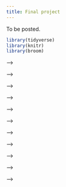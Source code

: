 ```yaml
---
title: Final project
---
```


To be posted.

```r
library(tidyverse)
library(knitr)
library(broom)
```

<!-- ## Project milestones -->

<!-- [Research questions](#research-questions) due Thursday, September 26 -->

<!-- [Project proposal](#project-proposal) due Thursday, October 3 -->

<!-- [Exploratory data analysis](#eda) due Thursday, October 31 -->

<!-- [Presentation](#presentation) + [Presentation comments](#presentation-comments) Monday, November 11 (in lab) -->

<!-- [Analysis draft + peer review](#draft-report-peer-review) Monday, December 2 (peer review in lab) -->

<!-- [Round 1 submission (optional)](#round1-submission) due Sunday, December 8 at 11:59pm -->

<!-- [Written report](#written-report) due Thursday, December 12 at 9pm -->

<!-- [Reproducibility + organization](#reproducibility-organization) due Thursday, December 12 at 9pm -->

<!-- ## Introduction -->

<!-- **TL;DR**: *Pick a data set and do a regression analysis. That is your final project.* -->

<!-- The goal of the final project is for you to use regression analysis to analyze a data set of your own choosing. The data set may already exist or you may collect your own data by scraping the web. -->

<!-- Choose the data based on your group's interests or work you all have done in other courses or research projects. The goal of this project is for you to demonstrate proficiency in the techniques we have covered in this class (and beyond, if you like!) and apply them to a data set to analyze it in a meaningful way. -->

<!-- **All analyses must be done in RStudio using Quarto and GitHub, and your analysis and written report must be reproducible.** -->

<!-- ### Logistics -->

<!-- You will work on the project with your lab groups. The primary deliverables for the project are -->

<!-- 1.  an in-person presentation about the exploratory data analysis and initial modeling -->

<!-- 2.  a written, reproducible final report detailing your analysis -->

<!-- 3.  a GitHub repository containing all work from the project -->

<!-- There are intermediate milestones and peer review assignments throughout the semester to help you work towards the final deliverables. -->

<!-- ## Research questions {#research-questions} -->

<!-- The goal of this milestone is to discuss topics and develop potential research questions your team is interested in investigating for the project. You are only developing potential research questions; you do not need to have a data set identified at this point. -->

<!-- Develop three potential research questions. Include the following for <u>each</u> question: -->

<!-- 1.  A statement of the research question. -->
<!-- 2.  The target population of interest for this question. -->
<!-- 3.  A statement about your motivation for investigating this research question and why this question is important. -->
<!-- 4.  Ideas about the type of data you might use to answer this question. *Note: These are your ideas about the type of data you could use. You do not need to have a data set at this point.* -->

<!-- ### Submission -->

<!-- Write your responses in `research-questions.qmd` in your team's project GitHub repo. Push the qmd and rendered pdf documents to GitHub by the deadline, **Thursday, September 26 at 11:59pm.** -->

<!-- ## Project proposal {#project-proposal} -->

<!-- The purpose of the project proposal is for your team to identify the data set you're interested in analyzing to investigate one of your potential research questions. You will also do some preliminary exploration of the response variable and begin thinking about the modeling strategy. If you're unsure where to find data, you can use the list of potential data sources on the [Tips + resources](https://sta221-fa24.netlify.app/project-tips) page as a starting point. -->

<!-- ::: callout-important -->
<!-- You must the data set(s) in the proposal for the final project, unless instructed otherwise when given feedback. -->
<!-- ::: -->

<!-- The data set must meet the following criteria: -->

<!-- -   At least 500 observations -->

<!-- -   At least 10 columns, such that at least 6 of the columns are useful and unique predictor variables. -->

<!--     -   e.g., identifier variables such as "name", "ID number", etc. are <u>not</u> useful predictor variables. -->

<!--     -   e.g., if you have multiple columns with the same information (e.g. "state abbreviation" and "state name"), then they are not unique predictors. -->

<!-- -   At least one variable that can be identified as a reasonable response variable. -->

<!--     -   The response variable can be quantitative or categorical. -->

<!-- -   A mix of quantitative and categorical variables that can be used as predictors. -->

<!-- -   May not be data that has previously been used in any course materials, or any derivation of data that has been used in course materials. -->

<!-- ::: callout-warning -->
<!-- ### Types of data sets to avoid -->

<!-- -   Data that are likely violate the independence condition. Therefore, avoid data with repeated measures, data collected over time, etc. -->

<!-- -   Data sets in which there is no information about how the data were originally collected -->

<!-- -   Data sets in which there are missing or unclear definitions about the observations and/or variables -->
<!-- ::: -->

<!-- **Ask a member of the teaching team if you're unsure whether your data set meets the criteria.** -->

<!-- The proposal will include the following sections: -->

<!-- ### Section 1: Introduction -->

<!-- ::: callout-tip -->
<!-- Reuse and iterate on the work from the Research Questions milestone. -->
<!-- ::: -->

<!-- -   An introduction to the subject matter you're investigating (citing any relevant literature) -->

<!-- -   Statement of a well-developed research question. -->

<!-- -   The motivation for your research question and why it is important -->

<!-- -   Your team's hypotheses regarding the research question -->

<!--     -   This is a narrative about what you think regarding the research question, not formal statistical hypotheses. -->

<!-- ### Section 2: Data description -->

<!-- -   The source of the data set -->

<!-- -   A description of when and how the data were originally collected (by the original data curator, not necessarily how you found the data) -->

<!-- -   A description of the observations and general characteristics being measured -->

<!-- ### Section 3: Initial exploratory data analysis -->

<!-- -   Description of data cleaning you need to do to prepare for analysis (can focus on the response variable for now), such as joining data sets, imputing missing values, variable transformation, creating a new variable, etc. -->

<!-- -   Visualizations, summary statistics, and narrative to describe the distribution of the response variable. -->

<!-- ### Section 4: Analysis approach -->

<!-- -   a description of the potential predictor variables of interest -->

<!-- -   regression model technique (multiple linear regression for quantitative response variable or logistic regression for a categorical response variable) -->

<!-- ### Data dictionary (aka code book) -->

<!-- Submit a data dictionary for all the variables in your data set in the `README` of the `data` folder. You do <u>not</u> need to include the data dictionary in the PDF document. -->

<!-- ### Submission -->

<!-- Write your narrative and analysis for Sections 1 - 4 in the `proposal.qmd` file in your team's GitHub repo. Put the data set and the data dictionary in the `data` folder in the repo. Push the qmd and rendered pdf documents to GitHub by the deadline, **Thursday, October 3 at 11:59pm.** -->

<!-- ### Grading -->

<!-- The anticipated length, including all graphs, tables, narrative, etc., is 2 -4 pages. -->

<!-- The proposal is worth 10 points and will be graded based on accurately and comprehensively addressing the criteria stated above. Points will be assigned based on a holistic review of the project proposal. -->

<!-- -   **Excellent (9 - 10 points) :** All required elements are completed and are accurate. The data set meets the requirements (or the team has otherwise discussed the data with Professor Tackett) and the data do not pose obvious violations to the modeling assumptions. There is a thoughtful and comprehensive description of the data and exploration of the response variable as described above. The narrative is written clearly, all tables and visualizations are nicely formatted, and the work would be presentable in a professional setting. -->

<!-- -   **Strong (7 - 8 points)**: Requirements are mostly met, but there are some elements that are incomplete or inaccurate. Some minor revision of the work required before team is ready for modeling. -->

<!-- -   **Satisfactory (5 - 6 points):** Requirements partially met, but there are some elements that are incomplete and/or inaccurate. Major revision of the work required before team is ready for modeling. -->

<!-- -   **Needs Improvement (4 or fewer points points):** Requirements are largely unmet, and there are large elements that are incomplete and/or inaccurate. Substantial revisions of the work required before team is ready for modeling. -->

<!-- ## Exploratory data analysis {#eda} -->

<!-- ::: callout-tip -->
<!-- Reuse and iterate on the work from the previous milestones. -->
<!-- ::: -->

<!-- The purpose of this milestone is begin exploring the data and get early feedback on your data and analysis. You will submit a draft of the beginning of your report that includes the introduction and exploratory data analysis, with an emphasis on the EDA. It will also help you prepare for the presentation of the exploratory data analysis results. -->

<!-- Below is a brief description of the sections to include in this step: -->

<!-- ### Introduction -->

<!-- This section includes an introduction to the project motivation, background, data, and research question. -->

<!-- ### Exploratory data analysis -->

<!-- This section includes the following: -->

<!-- -   Description of the data set and key variables. -->

<!-- -   Exploratory data analysis of the response variable and key predictor variables. -->

<!--     -   Univariate EDA of the response and key predictor variables. -->
<!--     -   Bivariate EDA of the response and key predictor variables -->
<!--     -   Potential interaction effects. -->

<!-- ### Submission -->

<!-- Write your draft introduction and exploratory data analysis in the `written-report.qmd` file in your team's GitHub repo. Push the qmd and rendered pdf documents to GitHub by the deadline, **Thursday, October 31 at 11:59pm.** -->

<!-- ### Grading -->

<!-- The anticipated length, including all graphs, tables, narrative, etc. with code, warnings, and messages suppressed is about about 4 - 6 pages. -->

<!-- ::: callout-tip -->
<!-- You can suppress code, warnings, and messages by including the following in the YAML: -->

<!-- ``` r -->
<!-- execute:  -->
<!--   echo: false -->
<!--   message: false -->
<!--   warning: false -->
<!-- ``` -->
<!-- ::: -->

<!-- The exploratory data analysis is worth 15 points and will be graded based on accurately and comprehensively addressing the criteria stated above, along with incorporating the feedback from the proposal. Points will be assigned based on a holistic review of the exploratory data analysis. -->

<!-- -   **Excellent (14 - 15 points) :** All required elements are completed and are accurate. There is a thorough exploration of the data as described above, and the team has demonstrated a careful and thoughtful approach exploring the data and preparing it for analysis. The narrative is written clearly, all tables and visualizations are nicely formatted, and the work would be presentable in a professional setting. -->

<!-- -   **Strong: (11 - 13 points):** Requirements are mostly met, but there are some elements that are incomplete or inaccurate. Some revision of the work required before team is ready for modeling. -->

<!-- -   **Satisfactory (8 - 10 points):** Requirements partially met, but there are some elements that are incomplete and/or inaccurate. Major revision of the work required before team is ready for modeling. -->

<!-- -   **Needs Improvement (7 or fewer points points):** Requirements are largely unmet, and there are large elements that are incomplete and/or inaccurate. Substantial revisions of the work required before team is ready for modeling. -->

<!-- ## Presentation {#presentation} -->

<!-- ::: callout-important -->
<!-- Presentations will take place in class during labs on **November 11**. Presentation order will be announced in advance. -->
<!-- ::: -->

<!-- Your team will do an in-person presentation that summarizes and showcases the work you've done on the project thus far. Because the presentations will take place while you're still working on the project, it will also be an opportunity to receive feedback and suggestions as well as provide feedback to other teams. The presentation will focus on introducing the subject matter and research question, showcase key results from the exploratory data analysis, and discuss primary modeling strategies and/or results. The presentation should be supported by slides that serve as a brief visual addition to the presentation. The presentation and slides will be graded for content and clarity. -->

<!-- You can create your slides with any software you like (e.g., Keynote, PowerPoint, Google Slides, etc.). You can also use Quarto to make your slides! While we won't be covering making slides with Quarto in the class, we would be happy to help you with it in office hours. It's no different than writing other documents with Quarto, so the learning curve will not be steep! -->

<!-- The presentation is expected to be between 5 to 8 minutes. It may [**not exceed 8 minutes**]{.underline}, due to the limited time during lab. -->

<!-- **Every team member is expected to speak in the presentation.** Part of the grade will be whether every team member had a meaningful speaking role in the presentation. -->

<!-- ### Slides -->

<!-- The slide deck should have no more than 6 content slides + 1 title slide to ensure you have enough time to discuss each slide. s Here is a <u>suggested</u> outline as you think through the slides; you do <u>not</u> have to use this exact format for the 6 slides. -->

<!-- -   Title Slide -->

<!-- -   Slide 1: Introduce the subject, motivation, and research question -->

<!-- -   Slide 2: Introduce the data set -->

<!-- -   Slide 3 - 4: Highlights from the EDA (be sure to include EDA for the response variable!) -->

<!-- -   Slide 5: Initial modeling strategies / results -->

<!-- -   Slide 6: Next steps and any questions you'd like to get feedback on -->

<!-- ### Submission -->

<!-- You can submit the presentation slides in two ways: -->

<!-- -   Put a PDF of the slides or Quarto slides in the `presentation` folder in your team's GitHub repo. -->

<!-- -   Put the URL to your slides in the `README` of the `presentation` folder. If you share the URL, please make sure permissions are set so Prof. Tackett can view the slides. -->

<!-- ::: callout-important -->
<!-- Slides must be submitted by the start of your lab on November 11. We will use a classroom computer for the presentations. -->
<!-- ::: -->

<!-- ### Grading -->

<!-- The presentation is worth points. It will be graded based on the following: -->

<!-- -   **Content:** The team told a unified story that clearly introduced the subject matter, research question, and exploration of the data. -->

<!-- -   **Slides:** The presentation slides were organized, included clear and informative visualizations, and were easily readable. -->

<!-- -   **Presentation:** The team's communication style was clear and professional. The team divided the time well and stayed within the 8 minute time limit, with each team member making a meaningful contribution to the presentation. -->

<!-- 80% of the presentation grade will be the average of the teaching team scores and 20% will be the average of the peer scores. -->

<!-- ## Presentation comments {#presentation-comments} -->

<!-- ::: callout-important -->
<!-- Click here to see the teams you're scoring and a link to the feedback form. -->

<!-- This portion of the project is worth 2 points and will be assessed individually. -->
<!-- ::: -->

<!-- You will provide feedback on two teams' presentations. The assigned teams and link to the feedback form will be available in advance of the presentations. Please provide all scores and comments by the end of the lab session. There will be a few minutes between each presentation to submit scores and comments. -->

<!-- The grade will be based on submitting the scores and comments for both of your assigned teams by the end of the presentation day, November 11. -->

<!-- ## Analysis + peer review {#draft-report-peer-review} -->

<!-- The purpose of the draft and peer review is to give you an opportunity to get early feedback on your analysis. Therefore, the draft and peer review will focus primarily on the exploratory data analysis, modeling, and initial interpretations. -->

<!-- ### Draft report -->

<!-- ::: callout-important -->
<!-- The draft report is due in your GitHub repo by December 2 at 10am. -->
<!-- ::: -->

<!-- Write the draft in the `written-report.qmd` file in your project repo. -->

<!-- Below is a brief description of the sections to focus on in the draft: -->

<!-- #### Introduction and data -->

<!-- This section includes an introduction to the project motivation, data, and research question. Describe the data and definitions of key variables. It should also include some exploratory data analysis. All of the EDA won't fit in the body of the report, so focus on the EDA for the response variable and a few other interesting variables and relationships. -->

<!-- #### Methodology -->

<!-- This section includes a brief description of your modeling process. Explain the reasoning for the type of model you're fitting, predictor variables considered for the model including any interactions. Additionally, show how you arrived at the final model by describing the model selection process, any variable transformations (if needed), and any other relevant considerations that were part of the model fitting process. -->

<!-- #### Results -->

<!-- In this section, you will output the final model and include a brief discussion of the model assumptions, diagnostics, and any relevant model fit statistics. -->

<!-- This section also includes initial interpretations and conclusions drawn from the model. -->

<!-- #### Grading -->

<!-- The draft will be graded based on whether there is demonstration of a reasonable attempt at each of the sections described below in the written report file in the GitHub repo by the deadline. -->

<!-- ### Peer review -->

<!-- ::: callout-important -->
<!-- Peer review comments are due in GitHub on December 3 at 11:59pm. -->
<!-- ::: -->

<!-- Critically reviewing others' work is a crucial part of the scientific process, and STA 221 is no exception. Each lab team will be assigned two other teams' projects to review. Each team should push their draft to their GitHub repo by 10 am on the day their lab's draft is due. The lab that week will be dedicated to the peer review, so your team will have time to review and provide quality feedback to two other teams. -->

<!-- During the peer review process, you will be provided read-only access to your partner teams' GitHub repos. Provide your review in the form of GitHub issues to your partner team's GitHub repo using the issue template provided in the repo. -->

<!-- #### Steps for peer review -->

<!-- ::: callout-important -->
<!-- ## Peer review assignments -->

<!-- [Click here](https://prodduke-my.sharepoint.com/:x:/g/personal/mt324_duke_edu/EbrBSVVPbNZApOqfoakROssB4-K9I92L9wYWDClTH6Q5MA?e=iNelwG) to see the teams you're peer reviewing.You'll spend about 30 minutes reviewing each project. -->
<!-- ::: -->

<!-- -   When you get to lab, you should have access to the GitHub repos for the teams you're reviewing. In GitHub, search the repositories for `project`, and you should see the repos for the projects you're reviewing. You will be able to read the files in the repo and post issues, but you cannot push changes to the repo. You will have access to the repo until the deadline for the peer review. -->

<!-- -   You may choose to all work on both peer reviews or have some team members focus on a single peer review. Either way there will be one peer review grade assigned per team. -->

<!-- -   For each team you're reviewing: -->

<!--     -   Open that team's repo, read the project draft, and browse the rest of the repo. -->

<!--     -   Go to the **Issues** tab in that repo, click on **New issue**, and click on **Get started** for the Peer Review issue. Write your responses to the prompts in the issue. You will answer the the following questions: -->

<!--         -   Describe the goal of the project. -->

<!--         -   Describe the data set used in the project. What are the observations in the data? What is the source of the data? How were the data originally collected? -->

<!--         -   Consider the exploratory data analysis (EDA). Describe one aspect of the EDA that is effective in helping you understand the data. Provide constructive feedback on how the team might improve the EDA. -->

<!--         -   Describe the statistical methods, analysis approach, and discussion of model assumptions, diagnostics, model fit. -->

<!--         -   Provide constructive feedback on how the team might improve their analysis. Make sure your feedback includes at least one comment on the statistical modeling aspect of the project, but also feel free to comment on aspects beyond the modeling. -->

<!--         -   Provide constructive feedback on the interpretations and initial conclusion. What is most effective in the presentation of the results? What additional detail can the team provide to make the results and conclusions easier for the reader to understand? -->

<!--         -   What aspect of this project are you most interested in and think would be interesting to highlight in the written report? -->

<!--         -   Provide constructive feedback on any issues with file and/or code organization. -->

<!--         -   (Optional) Any further comments or feedback? -->

<!-- #### Grading -->

<!-- The peer review will be graded on the extent to which each comprehensively and constructively addresses the components on the peer review form. There will be one peer review grade per team. -->

<!-- ## Round 1 submission (optional) {#round1-submission} -->

<!-- ::: callout-important -->
<!-- The Round 1 submission is due on Sunday, December 8 at 11:59pm. Reports submitted after this date will not receive preliminary feedback. -->
<!-- ::: -->

<!-- The Round 1 submission is an opportunity to receive detailed feedback on your analysis and [Written report](#written-report) before the final submission. Therefore, to make the feedback most useful, **you must submit a complete written report to receive feedback.** You will also be notified of the grade you would receive at that point. You will have the option to keep the grade (and thus you don't need to turn in an updated report) or resubmit the written report by the final submission deadline to receive a new grade. -->

<!-- #### To submit the Round 1 submission: -->

<!-- 1.  Push the updated `written-report.qmd` and `written-report.pdf` to your GitHub repo. -->

<!-- 2.  Open an issue with the title "Round 1 Submission". You can use the template issue in the GitHub repo. Make sure I am tagged in the issue (`@matackett`), so I receive an email notification of your Round 1 submission. See [Creating an issue from a repository](https://docs.github.com/en/issues/tracking-your-work-with-issues/creating-an-issue#creating-an-issue-from-a-repository) for instructions on opening an issue. Please ask a member of the teaching team for assistance if you need help opening the issue. -->

<!-- Note that this is optional, so there is <u>no</u> grade penalty for not turning in a Round 1 submission. Due to time constraints at the end of the semester, only high-level feedback will be given for the reports submitted at the final written report deadline on December 12. -->

<!-- ## Written report {#written-report} -->

<!-- ::: callout-important -->
<!-- The written report is due on Thursday, December 12 at **9pm**.\ -->
<!-- \ -->
<!-- Your written report must be completed in the `written-report.qmd` file and must be reproducible. All team members should contribute to the GitHub repository, with regular meaningful commits. -->

<!-- Before you finalize your write up, make sure the code chunks are not visible and all messages and warnings are suppressed. -->
<!-- ::: -->

<!-- -   You will submit the PDF of your final report on GitHub. -->

<!-- -   The PDF you submit must match the .qmd in your GitHub repository *exactly*. The mandatory components of the report are below. You are free to add additional sections as necessary. **The report, including tables and visualizations, must be no more than 10 pages long.** There is no minimum page requirement; however, you should comprehensively address all of the analysis and report. -->

<!-- -   Be selective in what you include in your final write-up. The goal is to write a cohesive narrative that demonstrates a thorough and comprehensive analysis rather than explain every step of the analysis. -->

<!-- -   You are welcome to include an appendix with additional work at the end of the written report document; however, grading will overwhelmingly be based on the content in the main body of the report. You should assume the reader will not see the material in the appendix unless prompted to view it in the main body of the report. The appendix should be neatly formatted and easy for the reader to navigate. It is not included in the 10-page limit. -->

<!-- ### Introduction and data -->

<!-- This section includes an introduction to the project motivation, data, and research question. Describe the data and definitions of key variables. It should also include some exploratory data analysis. All of the EDA won't fit in the paper, so focus on the EDA for the response variable and a few other interesting variables and relationships. -->

<!-- <!-- #### Grading criteria --> -->

<!-- <!-- The research question and motivation are clearly stated in the introduction, including citations for the data source and any external research. The data are clearly described, including a description about how the data were originally collected and a concise definition of the variables relevant to understanding the report. The data cleaning process is clearly described, including any decisions made in the process (e.g., creating new variables, removing observations, etc.) The explanatory data analysis helps the reader better understand the observations in the data along with interesting and relevant relationships between the variables. It incorporates appropriate visualizations and summary statistics. --> -->

<!-- ### Methodology -->

<!-- This section includes a brief description of your modeling process. Explain the reasoning for the type of model you're fitting, predictor variables considered for the model including any interactions. Additionally, show how you arrived at the final model by describing the model selection process, interactions considered, variable transformations (if needed), assessment of conditions and diagnostics, and any other relevant considerations that were part of the model fitting process. -->

<!-- <!-- #### Grading criteria --> -->

<!-- <!-- The analysis steps are appropriate for the data and research question. The group used a thorough and careful approach to select the variables in the final model; the approach is clearly described in the report. The model selection process took into account potential interaction effects and addressed any violations in model conditions. If violations of model conditions are still present, there was a reasonable attempt to address the violations based on the course content. --> -->

<!-- ### Results -->

<!-- <!-- This is where you will output the final model with any relevant model fit statistics, conditions, and diagnostics. --> -->

<!-- Describe the key results from the model. The goal is not to interpret every single variable in the model but rather to show that you are proficient in using the model output to address the research questions, using the interpretations to support your conclusions. Focus on the variables that help you answer the research question and that provide relevant context for the reader. -->

<!-- <!-- #### Grading criteria --> -->

<!-- <!-- The model fit is clearly assessed, and interesting findings from the model are clearly described. The model conditions and diagnostics are thoroughly and accurately assessed for their model. Interpretations of model coefficients are used to support the key findings and conclusions, rather than merely listing the interpretation of every model coefficient. If the primary modeling objective is prediction, the model's predictive power is thoroughly assessed. --> -->

<!-- ### Discussion + Conclusion -->

<!-- In this section you'll include a summary of what you have learned about your research question along with statistical arguments supporting your conclusions. In addition, discuss the limitations of your analysis and provide suggestions on ways the analysis could be improved. Any potential issues pertaining to the reliability and validity of your data and appropriateness of the statistical analysis should also be discussed here. Lastly, this section will include ideas for future work. -->

<!-- <!-- #### Grading criteria --> -->

<!-- <!-- Overall conclusions from analysis are clearly described, and the model results are put into the larger context of the subject matter and original research question. There is thoughtful consideration of potential limitations of the data and/or analysis, and ideas for future work are clearly described. --> -->

<!-- ### Organization + formatting -->

<!-- This is an assessment of the overall presentation and formatting of the written report. -->

<!-- <!-- #### Grading criteria --> -->

<!-- <!-- The report neatly written and organized with clear section headers and appropriately sized figures with informative labels. Numerical results are displayed with a reasonable number of digits, and all visualizations are neatly formatted and labeled. All citations and links are properly formatted. If there is an appendix, it is reasonably organized and easy for the reader to find relevant information. All code, warnings, and messages are suppressed. The main body of the written report (not including the appendix) is no longer than 10 pages. --> -->

<!-- ## Reproducibility + organization {#reproducibility-organization} -->

<!-- ::: callout-important -->
<!-- The repo should be neatly organized by **Thursday, December 12 at 9pm.** -->
<!-- ::: -->

<!-- All written work (with exception of presentation slides) should be reproducible, and the GitHub repo should be neatly organized. -->

<!-- The GitHub repo should have the following structure: -->

<!-- -   `README`: Short project description and data dictionary -->

<!-- -   `written-report.qmd` & `written-report.pdf`: Final written report -->

<!-- -   `proposal.qmd` & `proposal.pdf`: Project proposal -->

<!-- -   `research-questions.qmd` & `research-questions.pdf`: Proposed research questions -->

<!-- -   `/data`: Folder that contains the data set for the final project. -->

<!-- -   `project.Rproj`: File specifying the RStudio project -->

<!-- -   `/presentation`: Folder with the presentation slides or link to slides. -->

<!-- -   `.gitignore`: File that lists all files that are in the local RStudio project but not the GitHub repo -->

<!-- -   `/.github`: Folder for peer review issue template -->

<!-- -   Any other files should be neatly organized into clearly labeled folders. -->

<!-- Update the README of the project repo with your project title and a few sentences (\~ 2 -5) describing your final project. -->

<!-- Points for reproducibility + organization will be based on the reproducibility of the written report and the organization of the project GitHub repo. The repo should be neatly organized as described above, there should be no extraneous files, all text in the `README` should be easily readable. -->

<!-- ## Peer teamwork evaluation -->

<!-- There will be an opportunity to provide feedback to Professor Tackett about each team member's contribution to the project. If you are suggesting that an individual did less than half the expected contribution given your team size (e.g., for a team of four students, if a student contributed less than 12.5% of the total effort), please provide some explanation. If any individual gets an average peer score indicating that this was the case, their grade will be assessed accordingly. -->

<!-- ## Overall grading -->

<!-- The grade breakdown is as follows: -->

<!-- | Total                          | 100 pts | -->
<!-- |--------------------------------|---------| -->
<!-- | Research question              | 3 pts   | -->
<!-- | Project proposal               | 10 pts  | -->
<!-- | Exploratory data analysis      | 15 pts  | -->
<!-- | Presentation                   | 10 pts  | -->
<!-- | Presentation comments          | 2 pts   | -->
<!-- | Draft report + peer review     | 15 pts  | -->
<!-- | Written report                 | 40 pts  | -->
<!-- | Reproducibility + organization | 5 pts   | -->

<!-- ### Grading summary -->

<!-- Grading of the project will take into account the following: -->

<!-- -   Content - What is the quality of research and/or policy question and relevancy of data to those questions? -->

<!-- -   Correctness - Are statistical procedures carried out and explained correctly? -->

<!-- -   Writing and Presentation - What is the quality of the statistical presentation, writing, and explanations? -->

<!-- -   Creativity and Critical Thought - Is the project carefully thought out? Are the limitations carefully considered? Does it appear that time and effort went into the planning and implementation of the project? -->

<!-- A general breakdown of scoring is as follows: -->

<!-- -   *90%-100%*: Outstanding effort. Student understands how to apply all statistical concepts, can put the results into a cogent argument, can identify weaknesses in the argument, and can clearly communicate the results to others. -->

<!-- -   *80%-89%*: Good effort. Student understands most of the concepts, puts together an adequate argument, identifies some weaknesses of their argument, and communicates most results clearly to others. -->

<!-- -   *70%-79%*: Passing effort. Student has misunderstanding of concepts in several areas, has some trouble putting results together in a cogent argument, and communication of results is sometimes unclear. -->

<!-- -   *60%-69%*: Struggling effort. Student is making some effort, but has misunderstanding of many concepts and is unable to put together a cogent argument. Communication of results is unclear. -->

<!-- -   *Below 60%*: Student is not making a sufficient effort. -->

<!-- ## Late work policy -->

<!-- There is no late work accepted on the draft report or presentation. Other components of the project may be accepted up to 48 hours late. A 10% late deduction will apply for each 24-hour period late. -->

<!-- **Be sure to turn in your work early to avoid any technological mishaps.** -->
